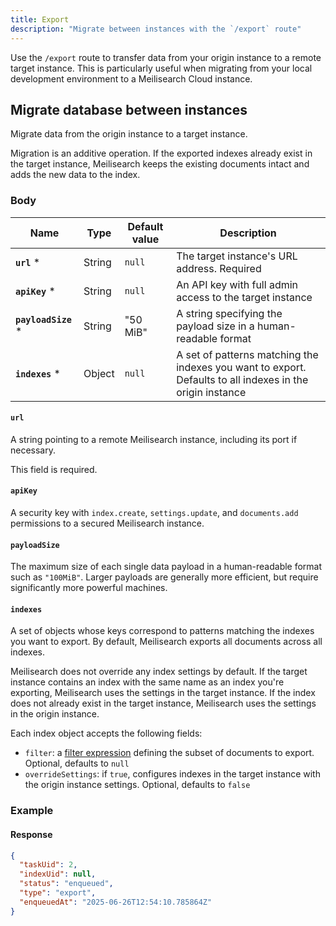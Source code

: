 ```yaml
---
title: Export
description: "Migrate between instances with the `/export` route"
---
```




Use the `/export` route to transfer data from your origin instance to a remote target instance. This is particularly useful when migrating from your local development environment to a Meilisearch Cloud instance.

## Migrate database between instances

<RouteHighlighter method="POST" path="/export" />

Migrate data from the origin instance to a target instance.

Migration is an additive operation. If the exported indexes already exist in the target instance, Meilisearch keeps the existing documents intact and adds the new data to the index.

### Body

| Name                | Type   | Default value | Description                                                                                               |
| ------------------- | ------ | ------------- | --------------------------------------------------------------------------------------------------------- |
| **`url`** *         | String | `null`        | The target instance's URL address. Required                                                               |
| **`apiKey`** *      | String | `null`        | An API key with full admin access to the target instance                                                  |
| **`payloadSize`** * | String | "50 MiB"      | A string specifying the payload size in a human-readable format                                           |
| **`indexes`** *     | Object | `null`        | A set of patterns matching the indexes you want to export. Defaults to all indexes in the origin instance |

#### `url`

A string pointing to a remote Meilisearch instance, including its port if necessary.

This field is required.

#### `apiKey`

A security key with `index.create`, `settings.update`, and `documents.add` permissions to a secured Meilisearch instance.

#### `payloadSize`

The maximum size of each single data payload in a human-readable format such as `"100MiB"`. Larger payloads are generally more efficient, but require significantly more powerful machines.

#### `indexes`

A set of objects whose keys correspond to patterns matching the indexes you want to export. By default, Meilisearch exports all documents across all indexes.

Meilisearch does not override any index settings by default. If the target instance contains an index with the same name as an index you're exporting, Meilisearch uses the settings in the target instance. If the index does not already exist in the target instance, Meilisearch uses the settings in the origin instance.

Each index object accepts the following fields:

- `filter`: a [filter expression](/learn/filtering_and_sorting/filter_expression_reference) defining the subset of documents to export. Optional, defaults to `null`
- `overrideSettings`: if `true`, configures indexes in the target instance with the origin instance settings. Optional, defaults to `false`

### Example

<CodeSamplesExportPost1 />

#### Response

```json
{
  "taskUid": 2,
  "indexUid": null,
  "status": "enqueued",
  "type": "export",
  "enqueuedAt": "2025-06-26T12:54:10.785864Z"
}
```
